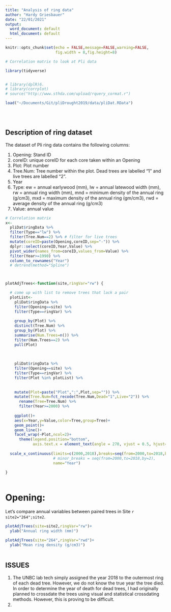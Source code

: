 ```yaml
---
title: "Analysis of ring data"
author: "Hardy Griesbauer"
date: "22/01/2021"
output:
  word_document: default
  html_document: default
---
```


```r
knitr::opts_chunk$set(echo = FALSE,message=FALSE,warning=FALSE,
                      fig.width = 8,fig.height=8)

# Correlation matrix to look at Pli data

library(tidyverse)


# library(dplR)6. 
# library(corrplot)
# source("http://www.sthda.com/upload/rquery_cormat.r")

load("~/Documents/Git/pliDrought2019/data/pliDat.RData")


  

```

## Description of ring dataset

The dataset of Pli ring data contains the following columns:

1. Opening: Stand ID
2. coreID: unique coreID for each core taken within an Opening
3. Plot: Plot number
4. Tree.Num: Tree number within the plot. Dead trees are labelled "1" and live trees are labelled "2".
5. Year
6. Type: ew = annual earlywood (mm), lw = annual latewood width (mm), rw = annual ring width (mm), mnd = minimum density of the annual ring (g/cm3), mxd = maximum density of the annual ring (gm/cm3), rwd = average density of the annual ring (g/cm3)
7. Value: annual value 





```r


# Correlation matrix
x<-
  pliDat$ringData %>% 
  filter(Type=="lw") %>% 
  filter(Tree.Num==2) %>% # filter for live trees
  mutate(coreID=paste(Opening,coreID,sep="-")) %>% 
  dplyr::select(coreID,Year,Value) %>% 
  pivot_wider(names_from=coreID,values_from=Value) %>% 
  filter(Year>=1990) %>% 
  column_to_rownames("Year") 
  # detrend(method="Spline")




```






```r


plotAdjTrees<-function(site,ringVar="rw") {

  # come up with list to remove trees that lack a pair
  plotList<-
    pliDat$ringData %>% 
    filter(Opening==site) %>% 
    filter(Type==ringVar) %>% 
    
    group_by(Plot) %>% 
    distinct(Tree.Num) %>% 
    group_by(Plot) %>% 
    summarise(Num.Trees=n()) %>% 
    filter(Num.Trees==2) %>% 
    pull(Plot)
  
  
  
    pliDat$ringData %>% 
    filter(Opening==site) %>% 
    filter(Type==ringVar) %>% 
    filter(Plot %in% plotList) %>% 
     
      
    mutate(Plot=paste("Plot",":",Plot,sep="")) %>% 
    mutate(Tree.Num=fct_recode(Tree.Num,Dead="1",Live="2")) %>% 
      rename(Tree=Tree.Num) %>% 
      filter(Year>=2000) %>% 
    
    ggplot()+
    aes(x=Year,y=Value,color=Tree,group=Tree)+
    geom_point()+
    geom_line()+
    facet_wrap(~Plot,ncol=2)+
      theme(legend.position="bottom",
            axis.text.x = element_text(angle = 270, vjust = 0.5, hjust=1))+
      
  scale_x_continuous(limits=c(2000,2018),breaks=seq(from=2000,to=2018,by=2),
                     # minor_breaks = seq(from=2000,to=2018,by=2),
                     name="Year")

}
    

```

# Opening: 

Let's compare annual variables between paired trees in Site `r site2="264";site2`.



```r

plotAdjTrees(site=site2,ringVar="rw")+
  ylab("Annual ring width (mm)")

```

\newpage





```r

plotAdjTrees(site="264",ringVar="rwd")+
  ylab("Mean ring density (g/cm3)")



```


## ISSUES

1. The UNBC lab tech simply assigned the year 2018 to the outermost ring of each dead tree.  However, we do not know the true year the tree died.  In order to determine the year of death for dead trees, I had originally planned to crossdate the trees using visual and statistical crossdating methods.  However, this is proving to be difficult.
2. 
